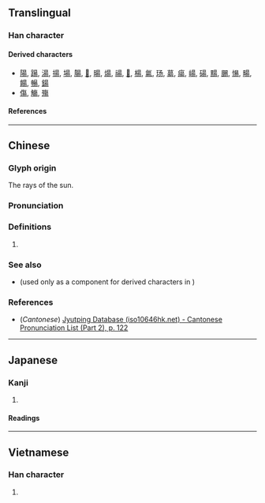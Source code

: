 {{also|易}}
{{character info/new}}
==Translingual==

===Han character===
{{Han char|rn=72|rad=日|as=05|sn=9|four=60227|canj=AMSH|ids=⿱旦勿}}

====Derived characters====
* [[陽]], [[踼]], [[湯]], [[揚]], [[場]], [[腸]], [[𥯕]], [[暘]], [[煬]], [[禓]], [[𥏫]], [[楊]], [[氱]], [[玚]], [[𦳝]], [[瘍]], [[崵]], [[碭]], [[䵮]], [[颺]], [[愓]], [[畼]], [[餳]], [[暢]], [[鍚]]
* [[傷]], [[觴]], [[殤]]

====References====
{{Han ref|kx=0492.170|dkj=13832|dj=0855.170|hdz=21499.070|uh=661C}}

----

==Chinese==
{{zh-forms|alt=𣆄}}

===Glyph origin===
{{Han etym}}
{{Han compound|日|示|彡|t1=sun|ls=ic}} The rays of the sun.

===Pronunciation===
{{zh-pron
|m=yáng
|c=joeng4
|mn=iông
|mc=y
|oc=y
|ma=
|cat=
}}

===Definitions===
{{zh-hanzi}}

# {{zh-alt-form|陽|tr=-}}

===See also===
* {{zh-l|𠃓}} (used only as a component for derived characters in {{w|simplified Chinese}})

===References===
* (''Cantonese'') [http://www.iso10646hk.net/jp/document/download.jsp Jyutping Database (iso10646hk.net) - Cantonese Pronunciation List (Part 2), p. 122]

----

==Japanese==

===Kanji===
{{ja-kanji|grade=|rs=日05}}

# {{defn|lang=ja|sort=日05}}

====Readings====
{{ja-readings
|goon=よう
|kanon=よう
|kun=あがる, ひかり
}}

----

==Vietnamese==

===Han character===
{{vi-readings|rs=日05|reading=dương}}

# {{defn|lang=vi|sort=日05}}